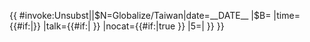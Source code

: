 {{ {{{|safesubst:}}}#invoke:Unsubst||$N=Globalize/Taiwan|date=__DATE__ |$B=
{{Globalize|{{{1|条目}}}|area=台湾
|date={{#if:{{{date|}}}|{{{date}}}}}
|time={{#if:{{{time|}}}|{{{time}}}}}
|talk={{#if:{{{discussion|}}}{{{discuss|}}}{{{talk|}}}|{{{discussion|}}}{{{discuss|}}}{{{talk|}}}<!-- -->}}
|nocat={{#if:{{{nocat|}}}{{{inhibit|}}}|true<!-- -->}}
|5=|
}}
}}<noinclude>{{documentation|template:Globalize/doc}}</noinclude>